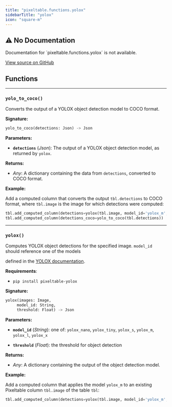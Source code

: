 ```yaml
---
title: "pixeltable.functions.yolox"
sidebarTitle: "yolox"
icon: "square-m"
---
```


## ⚠️ No Documentation

<Warning>
Documentation for `pixeltable.functions.yolox` is not available.
</Warning>

<a href="https://github.com/pixeltable/pixeltable/blob/main/pixeltable/functions/yolox.py#L0" target="_blank">View source on GitHub</a>

## Functions


---

### `yolo_to_coco()`

Converts the output of a YOLOX object detection model to COCO format.


**Signature:**

```python
yolo_to_coco(detections: Json) -> Json
```

**Parameters:**

- **`detections`** (*Json*): The output of a YOLOX object detection model, as returned by `yolox`.


**Returns:**

- *Any*: A dictionary containing the data from `detections`, converted to COCO format.



**Example:**

<Tip>

Add a computed column that converts the output `tbl.detections` to COCO format, where `tbl.image` is the image for which detections were computed:
```python
tbl.add_computed_column(detections=yolox(tbl.image, model_id='yolox_m', threshold=0.8))
tbl.add_computed_column(detections_coco=yolo_to_coco(tbl.detections))
```


</Tip>


---

### `yolox()`

Computes YOLOX object detections for the specified image. `model_id` should reference one of the models


defined in the [YOLOX documentation](https://github.com/Megvii-BaseDetection/YOLOX).

**Requirements**:

- `pip install pixeltable-yolox`


**Signature:**

```python
yolox(images: Image,
     model_id: String,
     threshold: Float) -> Json
```

**Parameters:**

- **`model_id`** (*String*): one of: `yolox_nano`, `yolox_tiny`, `yolox_s`, `yolox_m`, `yolox_l`, `yolox_x`

- **`threshold`** (*Float*): the threshold for object detection


**Returns:**

- *Any*: A dictionary containing the output of the object detection model.



**Example:**

<Tip>

Add a computed column that applies the model `yolox_m` to an existing Pixeltable column `tbl.image` of the table `tbl`:
```python
tbl.add_computed_column(detections=yolox(tbl.image, model_id='yolox_m', threshold=0.8))
```


</Tip>

